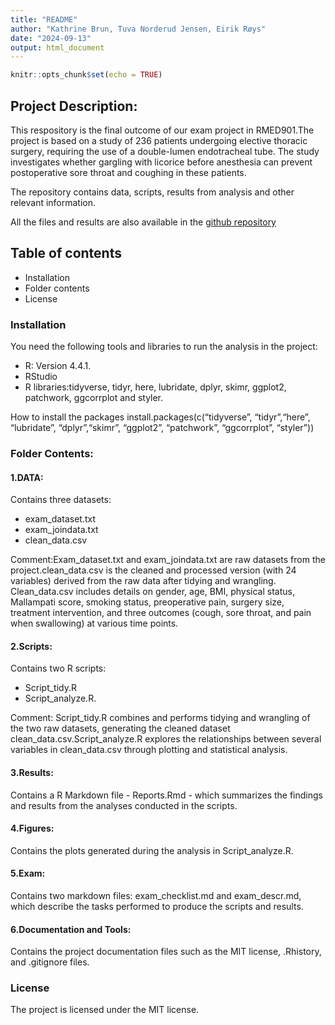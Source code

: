 ```yaml
---
title: "README"
author: "Kathrine Brun, Tuva Norderud Jensen, Eirik Røys"
date: "2024-09-13"
output: html_document
---
```


```r
knitr::opts_chunk$set(echo = TRUE)
```

## Project Description:

This respository is the final outcome of our exam project in RMED901.The project is based on a study of 236 patients undergoing elective thoracic surgery, requiring the use of a double-lumen endotracheal tube. The study investigates whether gargling with licorice before anesthesia can prevent postoperative sore throat and coughing in these patients.

The repository contains data, scripts, results from analysis and other relevant information. 

All the files and results are also available in the [github repository](git@github.com:tnj9/RMED_exam_group8.git)

## Table of contents

-   Installation
-   Folder contents
-   License

### Installation

You need the following tools and libraries to run the analysis in the project:

-   R: Version 4.4.1.
-   RStudio
-   R libraries:tidyverse, tidyr, here, lubridate, dplyr, skimr, ggplot2, patchwork, ggcorrplot and styler.

How to install the packages
install.packages(c("tidyverse", "tidyr","here", "lubridate", "dplyr","skimr", "ggplot2", "patchwork", "ggcorrplot", "styler"))


### Folder Contents:
#### 1.DATA:
Contains three datasets: 

- exam_dataset.txt
- exam_joindata.txt
- clean_data.csv

Comment:Exam_dataset.txt and exam_joindata.txt are raw datasets from the project.clean_data.csv is the cleaned and processed version (with 24 variables) derived from the raw data after tidying and wrangling. Clean_data.csv includes details on gender, age, BMI, physical status, Mallampati score, smoking status, preoperative pain, surgery size, treatment intervention, and three outcomes (cough, sore throat, and pain when swallowing) at various time points.


#### 2.Scripts: 
Contains two R scripts: 

- Script_tidy.R 
- Script_analyze.R.
  
Comment: Script_tidy.R combines and performs tidying and wrangling of the two raw datasets, generating the cleaned dataset clean_data.csv.Script_analyze.R explores the relationships between several variables in clean_data.csv through plotting and statistical analysis.

#### 3.Results:
Contains a R Markdown file - Reports.Rmd - which summarizes the findings and results from the analyses conducted in the scripts.

#### 4.Figures:
Contains the plots generated during the analysis in Script_analyze.R.

#### 5.Exam:
Contains two markdown files: exam_checklist.md and exam_descr.md, which describe the tasks performed to produce the scripts and results.

#### 6.Documentation and Tools:
Contains the project documentation files such as the MIT license, .Rhistory, and .gitignore files. 


### License
The project is licensed under the MIT license. 


